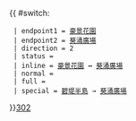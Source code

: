 {{ #switch: {{{format|}}}
  | endpoint1 = [[豪景花園]]
  | endpoint2 = [[葵涌廣場]]
  | direction = 2
  | status =
  | inline = [[豪景花園]] ↔ [[葵涌廣場]]
  | normal =
  | full =
  | special = [[碧堤半島巴士總站|碧堤半島]] → [[葵涌廣場]]
}}<noinclude>[[category:新界專線小巴路線模板|302]]</noinclude>